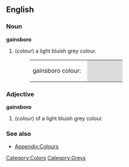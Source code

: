 ==English==

===Noun===
'''gainsboro'''
#(''colour'') a light bluish grey colour.
#:<table><tr><td>gainsboro colour: &nbsp;</td><td bgcolor="#DCDCDC" width="80">&nbsp; </td></tr></table>

===Adjective===
'''gainsboro'''
#(''colour'') of  a light bluish grey colour.

===See also===
*[[Wiktionary_Appendix:Colours|Appendix:Colours]]

[[Category:Colors]]
[[Category:Greys]]